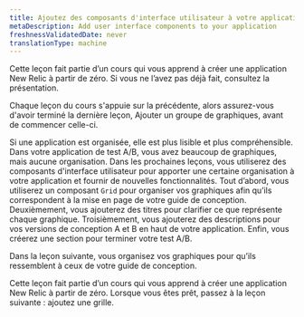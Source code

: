 ```yaml
---
title: Ajoutez des composants d'interface utilisateur à votre application
metaDescription: Add user interface components to your application
freshnessValidatedDate: never
translationType: machine
---
```


<Callout variant="tip">
  Cette leçon fait partie d’un cours qui vous apprend à créer une application New Relic à partir de zéro. Si vous ne l’avez pas déjà fait, consultez la présentation.

  Chaque leçon du cours s&apos;appuie sur la précédente, alors assurez-vous d&apos;avoir terminé la dernière leçon, Ajouter un groupe de graphiques, avant de commencer celle-ci.
</Callout>

Si une application est organisée, elle est plus lisible et plus compréhensible. Dans votre application de test A/B, vous avez beaucoup de graphiques, mais aucune organisation. Dans les prochaines leçons, vous utiliserez des composants d&apos;interface utilisateur pour apporter une certaine organisation à votre application et fournir de nouvelles fonctionnalités. Tout d’abord, vous utiliserez un composant `Grid` pour organiser vos graphiques afin qu’ils correspondent à la mise en page de votre guide de conception. Deuxièmement, vous ajouterez des titres pour clarifier ce que représente chaque graphique. Troisièmement, vous ajouterez des descriptions pour vos versions de conception A et B en haut de votre application. Enfin, vous créerez une section pour terminer votre test A/B.

Dans la leçon suivante, vous organisez vos graphiques pour qu’ils ressemblent à ceux de votre guide de conception.

<Callout variant="course">
  Cette leçon fait partie d’un cours qui vous apprend à créer une application New Relic à partir de zéro. Lorsque vous êtes prêt, passez à la leçon suivante : ajoutez une grille.
</Callout>